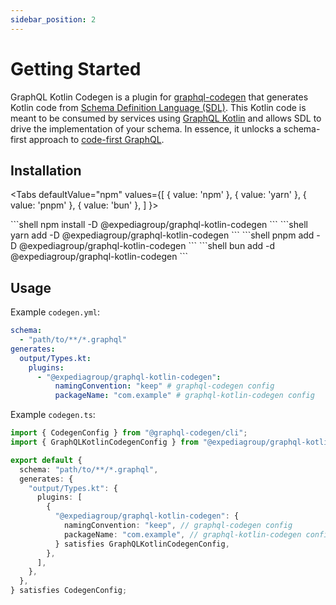 ```yaml
---
sidebar_position: 2
---
```



# Getting Started

GraphQL Kotlin Codegen is a plugin for [graphql-codegen](https://the-guild.dev/graphql/codegen) that generates Kotlin code from
[Schema Definition Language (SDL)](https://www.apollographql.com/tutorials/lift-off-part1/03-schema-definition-language-sdl).
This Kotlin code is meant to be consumed by services using [GraphQL Kotlin](https://opensource.expediagroup.com/graphql-kotlin/docs/) and allows SDL to drive the implementation of your schema.
In essence, it unlocks a schema-first approach to [code-first GraphQL](https://www.apollographql.com/blog/schema-first-vs-code-only-graphql).

## Installation

<Tabs
defaultValue="npm"
values={[
  { value: 'npm' },
  {  value: 'yarn' },
  {  value: 'pnpm' },
  {  value: 'bun' },
]
}>

<TabItem value="npm">
```shell
npm install -D @expediagroup/graphql-kotlin-codegen
```
</TabItem>
<TabItem value="yarn">
```shell
yarn add -D @expediagroup/graphql-kotlin-codegen
```
</TabItem>
<TabItem value="pnpm">
```shell
pnpm add -D @expediagroup/graphql-kotlin-codegen
```
</TabItem>
<TabItem value="bun">
```shell
bun add -d @expediagroup/graphql-kotlin-codegen
```
</TabItem>
</Tabs>

## Usage

Example `codegen.yml`:

```yaml
schema:
  - "path/to/**/*.graphql"
generates:
  output/Types.kt:
    plugins:
      - "@expediagroup/graphql-kotlin-codegen":
          namingConvention: "keep" # graphql-codegen config
          packageName: "com.example" # graphql-kotlin-codegen config
```

Example `codegen.ts`:

```typescript
import { CodegenConfig } from "@graphql-codegen/cli";
import { GraphQLKotlinCodegenConfig } from "@expediagroup/graphql-kotlin-codegen";

export default {
  schema: "path/to/**/*.graphql",
  generates: {
    "output/Types.kt": {
      plugins: [
        {
          "@expediagroup/graphql-kotlin-codegen": {
            namingConvention: "keep", // graphql-codegen config
            packageName: "com.example", // graphql-kotlin-codegen config
          } satisfies GraphQLKotlinCodegenConfig,
        },
      ],
    },
  },
} satisfies CodegenConfig;
```
